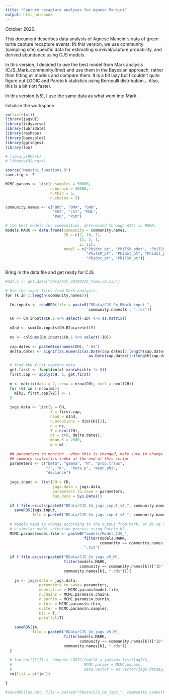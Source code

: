 ```yaml
---
title: "Capture recapture analyses for Agnese Mancini"
output: html_notebook
---
```


October 2020.

This document describes data analysis of Agnese Mancini's data of green turtle capture recapture events. IN this version, we use community (sampling site) specific data for estimating survival/capture probability, and derived abundance using CJS models. 

In this version, I decided to use the best model from Mark analysis (CJS_Mark_community.Rmd) and use them in the Bayesian approach, rather than fitting all models and compare them. It is a bit lazy but I couldn't quite figure out LOOIC and Pareto k statistics using Bernoulli distribution... Also, this is a bit (lot) faster. 

In this version (v5), I use the same data as what went into Mark. 

Initialize the workspace
```r
rm(list=ls())
library(jagsUI)
library(tidyverse)
library(lubridate)
library(reshape)
library(bayesplot)
library(ggridges)
library(loo)

# library(RMark)
# library(R2ucare)

source("Mancini_functions.R")
save.fig <- F

MCMC.params <- list(n.samples = 50000,
                    n.burnin = 30000,
                    n.thin = 5,
                    n.chains = 5)

community.names <- c("BKS", "BMA", "GNO", 
                     "IES", "LSI", "MUL",
                     "PAO", "PLM")

# the best models for communities, determined through AICc in MARK:
models.MARK <- data.frame(community = community.names,
                          ID = c(2, 10, 11,
                                 11, 2, 1,
                                 2, 11),
                          model = c("Phidot_pt", "PhiTSM_pdot", "PhiTSM_pt",
                                    "PhiTSM_pt", "Phidot_pt", "Phidot_pdot",
                                    "Phidot_pt", "PhiTSM_pt"))



```

Bring in the data file and get ready for CJS

```r
#dat.1 <- get.data("data/GTC_20190725_Tomo_v2.csv")

# Use the input files from Mark analysis.
for (k in 1:length(community.names)){
  
  Cm.inputs <- readRDS(file = paste0("RData/CJS_Cm_RMark_input_", 
                                     community.names[k], ".rds"))

  CH <- Cm.inputs$CH.1 %>% select(-ID) %>% as.matrix()
  
  nInd <- sum(Cm.inputs$CH.R2ucare$effY)
  
  ns <- colSums(Cm.inputs$CH.1 %>% select(-ID))
  
  cap.dates <- paste0(colnames(CH), "-01")
  delta.dates <- signif(as.numeric(as.Date(cap.dates[2:length(cap.dates)]) -
                                     as.Date(cap.dates[1:(length(cap.dates)-1)]))/365, 1)

  # find the first capture date
  get.first <- function(x) min(which(x != 0))
  first.cap <- apply(CH, 1, get.first)
  
  m <- matrix(data = 2, nrow = nrow(CH), ncol = ncol(CH))
  for (k2 in 1:nrow(m)){
    m[k2, first.cap[k2]] <- 1
  }
  
  jags.data <- list(y = CH, 
                    f = first.cap, 
                    nind = nInd, 
                    n.occasions = dim(CH)[2],
                    n = ns, 
                    T = ncol(CH),
                    dt = c(0, delta.dates),
                    mean.K = 2000,
                    m = m)
  
  ## parameters to monitor - when this is changed, make sure to change
  ## summary statistics index at the end of this script. 
  parameters <- c("beta", "gamma", "N", "prop.trans", 
                  "r", "K",  "beta.p", "mean.phi", 
                  "deviance")
  
  jags.input <- list(CH = CH,
                     jags.data = jags.data,
                     parameters.to.save = parameters,
                     run.date = Sys.Date())
  
  if (!file.exists(paste0("RData/CJS_Cm_jags_input_v5_", community.names[k], ".rds")))
    saveRDS(jags.input, 
            file = paste0("RData/CJS_Cm_jags_input_v5_", community.names[k], ".rds"))        
  
  # models need to change according to the output from Mark, or do we do 
  # a similar model selection process using Pareto K?
  MCMC.params$model.file <- paste0("models/Model_CJS_", 
                                   filter(models.MARK, 
                                          community == community.names[k])["model"],
                                   ".txt")
  
  if (!file.exists(paste0("RData/CJS_Cm_jags_v5_M",
                          filter(models.MARK, 
                                 community == community.names[k])["ID"], "_", 
                          community.names[k], ".rds"))){
    
    jm <- jags(data = jags.data,
               parameters.to.save= parameters,
               model.file = MCMC.params$model.file,
               n.chains = MCMC.params$n.chains,
               n.burnin = MCMC.params$n.burnin,
               n.thin = MCMC.params$n.thin,
               n.iter = MCMC.params$n.samples,
               DIC = T, 
               parallel=T)
    
    saveRDS(jm, 
            file = paste0("RData/CJS_Cm_jags_v5_M",
                          filter(models.MARK, 
                                 community == community.names[k])["ID"], "_", 
                          community.names[k], ".rds"))
  }  
  
  # loo.out[[k1]] <- compute.LOOIC(loglik = jm$sims.list$loglik, 
  #                                MCMC.params = MCMC.params, 
  #                                data.vector = as.vector(jags.data$y))
  rm(list = c("jm"))

}

#saveRDS(loo.out, file = paste0("RData/CJS_Cm_jags_", community.names[k], "_loo.rds"))
        

```

